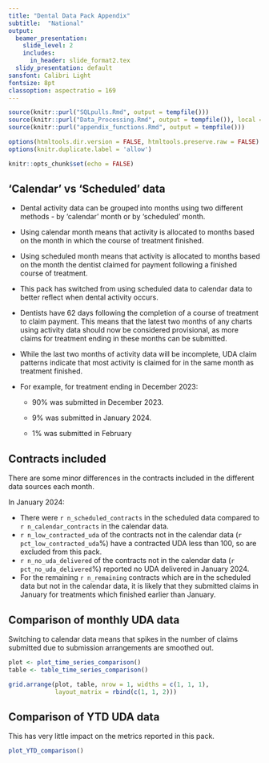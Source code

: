 ```yaml
---
title: "Dental Data Pack Appendix"
subtitle:  "National"
output:
  beamer_presentation:
    slide_level: 2
    includes:
      in_header: slide_format2.tex
  slidy_presentation: default
sansfont: Calibri Light
fontsize: 8pt
classoption: aspectratio = 169
---
```


```r
source(knitr::purl("SQLpulls.Rmd", output = tempfile()))
source(knitr::purl("Data_Processing.Rmd", output = tempfile()), local = TRUE)
source(knitr::purl("appendix_functions.Rmd", output = tempfile()))

options(htmltools.dir.version = FALSE, htmltools.preserve.raw = FALSE)
options(knitr.duplicate.label = 'allow')

knitr::opts_chunk$set(echo = FALSE)
```

## 'Calendar' vs 'Scheduled' data

-   Dental activity data can be grouped into months using two different methods - by 'calendar' month or by 'scheduled' month.

-   Using calendar month means that activity is allocated to months based on the month in which the course of treatment finished.

-   Using scheduled month means that activity is allocated to months based on the month the dentist claimed for payment following a finished course of treatment.

-   This pack has switched from using scheduled data to calendar data to better reflect when dental activity occurs.

-   Dentists have 62 days following the completion of a course of treatment to claim payment. This means that the latest two months of any charts using activity data should now be considered provisional, as more claims for treatment ending in these months can be submitted.

-   While the last two months of activity data will be incomplete, UDA claim patterns indicate that most activity is claimed for in the same month as treatment finished.

-   For example, for treatment ending in December 2023:

    -   90% was submitted in December 2023.

    -   9% was submitted in January 2024.

    -   1% was submitted in February

## Contracts included

There are some minor differences in the contracts included in the different data sources each month.

In January 2024:

-   There were `r n_scheduled_contracts` in the scheduled data compared to `r n_calendar_contracts` in the calendar data.
-   `r n_low_contracted_uda` of the contracts not in the calendar data (`r pct_low_contracted_uda`%) have a contracted UDA less than 100, so are excluded from this pack.
-   `r n_no_uda_delivered` of the contracts not in the calendar data (`r pct_no_uda_delivered`%) reported no UDA delivered in January 2024.
-   For the remaining `r n_remaining` contracts which are in the scheduled data but not in the calendar data, it is likely that they submitted claims in January for treatments which finished earlier than January.

## Comparison of monthly UDA data

Switching to calendar data means that spikes in the number of claims submitted due to submission arrangements are smoothed out.

```r
plot <- plot_time_series_comparison()
table <- table_time_series_comparison()

grid.arrange(plot, table, nrow = 1, widths = c(1, 1, 1), 
             layout_matrix = rbind(c(1, 1, 2)))
```

## Comparison of YTD UDA data

This has very little impact on the metrics reported in this pack.

```r
plot_YTD_comparison()
```
